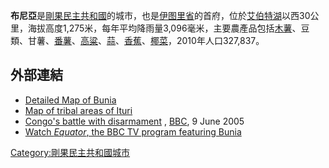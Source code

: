 {{Infobox settlement
<!--See the Table at Infobox Settlement for all fields and descriptions of usage-->
<!-- Basic info  ---------------->
|official_name          = 布尼亞
|other_name             =
|native_name            =  <!-- for cities whose native name is not in English -->
|nickname               = 
|settlement_type        = <!--For Town or Village (Leave blank for the default City)-->
|motto                  =
<!-- images and maps  ----------->
|image_skyline          = Bunia.JPG 
|imagesize              = 300px
|image_caption          = 
|image_flag             = 
|flag_size              =
|image_seal             = 
|seal_size              =
|image_shield           = 
|shield_size            =
|image_blank_emblem     =
|blank_emblem_type      =
|blank_emblem_size      =
|image_map              = 
|mapsize                = 
|map_caption            = 
|image_map1             = 
|mapsize1               = 
|map_caption1           = 
|image_dot_map          =
|dot_mapsize            =
|dot_map_caption        =
|dot_x =  |dot_y =
|pushpin_map            = Democratic Republic of the Congo<!-- the name of a location map as per http://en.wikipedia.org/wiki/Template:Location_map -->
|pushpin_label_position =bottom
|pushpin_map_caption    =
|pushpin_mapsize       =300
<!-- Location ------------------>
|coordinates_region     = CD
|subdivision_type       = 國家
|subdivision_name       = {{flag|Democratic Republic of the Congo}}
|subdivision_type1      = 省
|subdivision_name1      = [[伊图里省|伊图里省]]
|subdivision_type2      = 
|subdivision_name2      = 
|subdivision_type3      = 
|subdivision_name3      = 
|subdivision_type4      = 
|subdivision_name4      =
<!-- Politics ----------------->
|government_footnotes   =
|government_type        =
|leader_title           = 
|leader_name            = 
|leader_title1          =  <!-- for places with, say, both a mayor and a city manager -->
|leader_name1           =
|leader_title2          =
|leader_name2           =
|leader_title3          =
|leader_name3           =
|leader_title4          =
|leader_name4           =
|established_title      =  <!-- Settled -->
|established_date       = 
|established_title2     =  <!-- Incorporated (town) -->
|established_date2      = 
|established_title3     =  <!-- Incorporated (city) -->
|established_date3      =
<!-- Area    --------------------->
|area_magnitude         = 
|unit_pref                =Imperial <!--Enter: Imperial, if Imperial (metric) is desired-->
|area_footnotes           =
|area_total_km2           = <!-- ALL fields dealing with a measurements are subject to automatic unit conversion-->
|area_land_km2            = <!--See table @ Template:Infobox Settlement for details on automatic unit conversion-->
|area_water_km2           =
|area_total_sq_mi         =
|area_land_sq_mi          =
|area_water_sq_mi         =
|area_water_percent       =
|area_urban_km2           =
|area_urban_sq_mi         =
|area_metro_km2           =
|area_metro_sq_mi         =
|area_blank1_title        =
|area_blank1_km2          =
|area_blank1_sq_mi        =
<!-- Population   ----------------------->
|population_as_of               =2010
|population_footnotes           =
|population_note                =
|population_total               =327837
|population_density_km2         =
|population_density_sq_mi       =
|population_metro               =
|population_density_metro_km2   =
|population_density_metro_sq_mi =
|population_urban               =
|population_density_urban_km2   =
|population_density_urban_sq_mi =
|population_blank1_title        =
|population_blank1              =
|population_blank2_title        =
|population_blank2              =
|population_density_blank1_km2 =   
|population_density_blank1_sq_mi =
<!-- General information  --------------->
|timezone               = 
|utc_offset             = 
|timezone_DST           = 
|utc_offset_DST         = 
|latd=1|latm=34|lats= |latNS=N
|longd=30 |longm=15 |longs=|longEW=E
|elevation_footnotes    =  <!--for references: use <ref> </ref> tags-->
|elevation_m            = 
|elevation_ft           =
<!-- Area/postal codes & others -------->
|postal_code_type       =  <!-- enter ZIP code, Postcode, Post code, Postal code... -->
|postal_code            =
|area_code              =
|blank_name             =
|blank_info             =
|blank1_name            =
|blank1_info            =
|website                = 
|footnotes              = 
}} 
'''布尼亞'''是[[剛果民主共和國|剛果民主共和國]]的城市，也是[[伊图里省|伊图里省]]的首府，位於[[艾伯特湖|艾伯特湖]]以西30公里，海拔高度1,275米，每年平均降雨量3,096毫米，主要農產品包括[[木薯|木薯]]、豆類、甘薯、[[番薯|番薯]]、[[高粱|高粱]]、[[蒜|蒜]]、[[香蕉|香蕉]]、[[椰菜|椰菜]]，2010年人口327,837。

==外部連結==
* [http://www.monuc.org/downloads/Bunia.pdf Detailed Map of Bunia] {{Wayback|url=http://www.monuc.org/downloads/Bunia.pdf |date=20060929210247 }}
* [http://www.monuc.org/downloads/Map_IturiTRIBES.pdf Map of tribal areas of Ituri] {{Wayback|url=http://www.monuc.org/downloads/Map_IturiTRIBES.pdf |date=20050414115842 }}
* [http://news.bbc.co.uk/2/hi/africa/4073862.stm Congo's battle with disarmament] {{WebCite|url=https://www.webcitation.org/69YOz3F9v?url=http://news.bbc.co.uk/2/hi/africa/4073862.stm |date=20120730230102 |dateformat=iso }}, [[BBC|BBC]], 9 June 2005
* [http://news.bbc.co.uk/2/hi/programmes/equator/4797757.stm Watch ''Equator'', the BBC TV program featuring Bunia] {{Wayback|url=http://news.bbc.co.uk/2/hi/programmes/equator/4797757.stm |date=20200704085620 }}

{{coord|1|34|N|30|15|E|region:CD_type:city|display=title}}

[[Category:剛果民主共和國城市|Category:剛果民主共和國城市]]